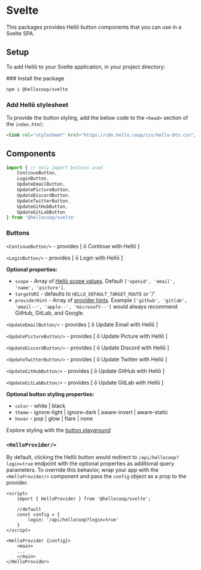 
# Svelte

This packages provides Hellō button components that you can use in a Svelte SPA.

## Setup

To add Hellō to your Svelte application, in your project directory:

<Steps>
### Install the package

```sh npm2yarn
npm i @hellocoop/svelte
```

### Add Hellō stylesheet

To provide the button styling, add the below code to the `<head>` section of the `index.html`:

```html
<link rel="stylesheet" href="https://cdn.hello.coop/css/hello-btn.css"/>
```
</Steps>

## Components

```typescript
import { // only import buttons used
    ContinueButton, 
    LoginButton, 
    UpdateEmailButton, 
    UpdatePictureButton,
    UpdateDiscordButton,
    UpdateTwitterButton,
    UpdateGitHubButton,
    UpdateGitLabButton
} from '@hellocoop/svelte'
```

### Buttons

`<ContinueButton/>` - provides \[ ō Continue with Hellō \]

`<LoginButton/>` - provides \[ ō Login with Hellō \]

**Optional properties:**

- `scope` - Array of [Hellō scope values](/docs/scopes). Default `['openid', 'email', 'name', 'picture']`.
- `targetURI` - defaults to `HELLO_DEFAULT_TARGET_ROUTE` or '/'
- `providerHint` - Array of [provider hints](/docs/apis/wallet). Example `['github', 'gitlab', 'email--', 'apple--', 'microsoft--']` would always recommend GitHub, GitLab, and Google.

`<UpdateEmailButton/>` - provides \[ ō Update Email with Hellō \]

`<UpdatePictureButton/>` - provides \[ ō Update Picture with Hellō \]

`<UpdateDiscordButton/>` - provides \[ ō Update Discord with Hellō \]

`<UpdateTwitterButton/>` - provides \[ ō Update Twitter with Hellō \]

`<UpdateGitHubButton/>` - provides \[ ō Update GitHub with Hellō \]

`<UpdateGitLabButton/>` - provides \[ ō Update GitLab with Hellō \]

**Optional button styling properties:**
- `color` - white | black
- `theme` - ignore-light | ignore-dark | aware-invert | aware-static
- `hover` - pop | glow | flare | none

Explore styling with the [button playground](/docs/buttons/#explorer)

### `<HelloProvider/>`

By default, clicking the Hellō button would redirect to `/api/hellocoop?login=true` endpoint with the optional properties as additional query parameters. To override this behavior, wrap your app with the `<HelloProvider/>` component and pass the `config` object as a prop to the provider.
```svelte filename="App.svelte"
<script>
    import { HelloProvider } from '@hellocoop/svelte';

    //default
    const config = {
        login: '/api/hellocoop?login=true'
    }
</script>

<HelloProvider {config}>
    <main> 
    ...
    </main>
</HelloProvider>
```